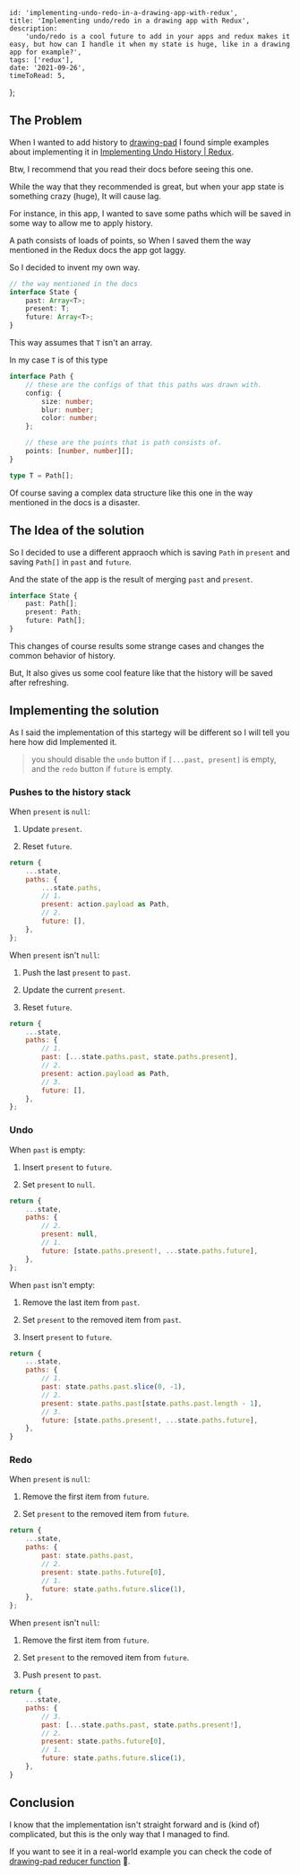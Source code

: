 
	id: 'implementing-undo-redo-in-a-drawing-app-with-redux',
	title: 'Implementing undo/redo in a drawing app with Redux',
	description:
		'undo/redo is a cool future to add in your apps and redux makes it easy, but how can I handle it when my state is huge, like in a drawing app for example?',
	tags: ['redux'],
	date: '2021-09-26',
	timeToRead: 5,
};


## The Problem

When I wanted to add history to [drawing-pad](https://yosefbeder.github.io/drawing-pad/) I found simple examples about implementing it in [Implementing Undo History | Redux](https://redux.js.org/usage/implementing-undo-history).

Btw, I recommend that you read their docs before seeing this one.

While the way that they recommended is great, but when your app state is something crazy (huge), It will cause lag.

For instance, in this app, I wanted to save some paths which will be saved in some way to allow me to apply history.

A path consists of loads of points, so When I saved them the way mentioned in the Redux docs the app got laggy.

So I decided to invent my own way.

```ts
// the way mentioned in the docs
interface State {
	past: Array<T>;
	present: T;
	future: Array<T>;
}
```

This way assumes that `T` isn't an array.

In my case `T` is of this type

```ts
interface Path {
	// these are the configs of that this paths was drawn with.
	config: {
		size: number;
		blur: number;
		color: number;
	};

	// these are the points that is path consists of.
	points: [number, number][];
}

type T = Path[];
```

Of course saving a complex data structure like this one in the way mentioned in the docs is a disaster.

## The Idea of the solution

So I decided to use a different appraoch which is saving `Path` in `present` and saving `Path[]` in `past` and `future`.

And the state of the app is the result of merging `past` and `present`.

```ts
interface State {
	past: Path[];
	present: Path;
	future: Path[];
}
```

This changes of course results some strange cases and changes the common behavior of history.

But, It also gives us some cool feature like that the history will be saved after refreshing.

## Implementing the solution

As I said the implementation of this startegy will be different so I will tell you here how did Implemented it.

> you should disable the `undo` button if `[...past, present]` is empty, and the `redo` button if `future` is empty.

### Pushes to the history stack

When `present` is `null`:

1. Update `present`.

2. Reset `future`.

```js
return {
	...state,
	paths: {
		...state.paths,
		// 1.
		present: action.payload as Path,
		// 2.
		future: [],
	},
};
```

When `present` isn't `null`:

1. Push the last `present` to `past`.

2. Update the current `present`.

3. Reset `future`.

```js
return {
	...state,
	paths: {
		// 1.
		past: [...state.paths.past, state.paths.present],
		// 2.
		present: action.payload as Path,
		// 3.
		future: [],
	},
};
```

### Undo

When `past` is empty:

1. Insert `present` to `future`.

2. Set `present` to `null`.

```js
return {
	...state,
	paths: {
		// 2.
		present: null,
		// 1.
		future: [state.paths.present!, ...state.paths.future],
	},
};
```

When `past` isn't empty:

1. Remove the last item from `past`.

2. Set `present` to the removed item from `past`.

3. Insert `present` to `future`.

```js
return {
	...state,
	paths: {
		// 1.
		past: state.paths.past.slice(0, -1),
		// 2.
		present: state.paths.past[state.paths.past.length - 1],
		// 3.
		future: [state.paths.present!, ...state.paths.future],
	},
}
```

### Redo

When `present` is `null`:

1. Remove the first item from `future`.

2. Set `present` to the removed item from `future`.

```js
return {
	...state,
	paths: {
		past: state.paths.past,
		// 2.
		present: state.paths.future[0],
		// 1.
		future: state.paths.future.slice(1),
	},
};
```

When `present` isn't `null`:

1. Remove the first item from `future`.

2. Set `present` to the removed item from `future`.

3. Push `present` to `past`.

```js
return {
	...state,
	paths: {
		// 3.
		past: [...state.paths.past, state.paths.present!],
		// 2.
		present: state.paths.future[0],
		// 1.
		future: state.paths.future.slice(1),
	},
}
```

## Conclusion

I know that the implementation isn't straight forward and is (kind of) complicated, but this is the only way that I managed to find.

If you want to see it in a real-world example you can check the code of [drawing-pad reducer function](https://github.com/yosefbeder/drawing-pad/blob/main/src/store/reducers/app.ts) 👋.
